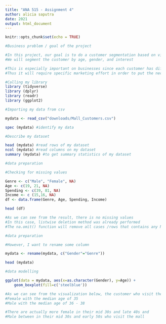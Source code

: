 ```yaml
---
title: "ANA 515 - Assignment 4"
author: alicia saputra
date: 2021
output: html_document
---
```


```r
knitr::opts_chunk$set(echo = TRUE)
```

```r
#Business problem / goal of the project

#In this project, our goal is to do a customer segmentation based on visitors of the mall
#We will segment the customer by age, gender, and interest

#This is especially important on businesses since each customer has different requirement
#Thus it will require specific marketing effort in order to put the necessary marketing effort
```

```r
#Calling my library
library (tidyverse)
library (dplyr)
library (readr)
library (ggplot2)
```

```r
#Importing my data from csv

mydata <- read_csv("downloads/Mall_Customers.csv")

spec (mydata) #identify my data

```

```r
#Describe my dataset

head (mydata) #read rows of my dataset
ncol (mydata) #read columns on my dataset
summary (mydata) #to get summary statistics of my dataset

```

```r
#data preparation

#Checking for missing values 

Genre <- c("Male", "Female", NA)
Age <- c(19, 21, NA)
Spending <- c(39, 81, NA)
Income <- c (15,16, NA)
df <- data.frame(Genre, Age, Spending, Income)

head (df)

#As we can see from the result, there is no missing values
#In this case, listwise deletion method was already performed
#The na.omit() function will remove all cases /rows that contains any NA
```

```r
#data preparation

#However, I want to rename some column

mydata <- rename(mydata, c("Gender"="Genre"))

head (mydata)

```

```r
#data modelling

ggplot(data = mydata, aes(x=as.character(Gender), y=Age)) +
    geom_boxplot(fill=c('steelblue'))

#As we can see from the visualization below, the customer who visit the mall are
#Female with the median age of 35
#Male with the median age of 36 - 38

#There are actually more female in their mid 30s and late 40s and 
#Male between in their mid 30s and early 50s who visit the mall

```





